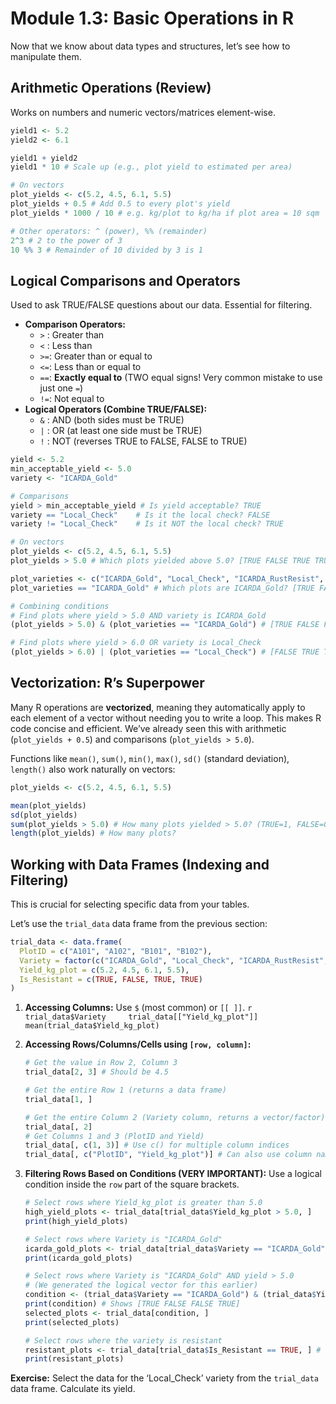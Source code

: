 # Module 1.3: Basic Operations in R

Now that we know about data types and structures, let's see how to manipulate them.

## Arithmetic Operations (Review)

Works on numbers and numeric vectors/matrices element-wise.

``` r
yield1 <- 5.2
yield2 <- 6.1

yield1 + yield2
yield1 * 10 # Scale up (e.g., plot yield to estimated per area)

# On vectors
plot_yields <- c(5.2, 4.5, 6.1, 5.5)
plot_yields + 0.5 # Add 0.5 to every plot's yield
plot_yields * 1000 / 10 # e.g. kg/plot to kg/ha if plot area = 10 sqm

# Other operators: ^ (power), %% (remainder)
2^3 # 2 to the power of 3
10 %% 3 # Remainder of 10 divided by 3 is 1
```

## Logical Comparisons and Operators

Used to ask TRUE/FALSE questions about our data. Essential for filtering.

-   **Comparison Operators:**
    -   `>` : Greater than
    -   `<` : Less than
    -   `>=`: Greater than or equal to
    -   `<=`: Less than or equal to
    -   `==`: **Exactly equal to** (TWO equal signs! Very common mistake to use just one `=`)
    -   `!=`: Not equal to
-   **Logical Operators (Combine TRUE/FALSE):**
    -   `&` : AND (both sides must be TRUE)
    -   `|` : OR (at least one side must be TRUE)
    -   `!` : NOT (reverses TRUE to FALSE, FALSE to TRUE)

``` r
yield <- 5.2
min_acceptable_yield <- 5.0
variety <- "ICARDA_Gold"

# Comparisons
yield > min_acceptable_yield # Is yield acceptable? TRUE
variety == "Local_Check"    # Is it the local check? FALSE
variety != "Local_Check"    # Is it NOT the local check? TRUE

# On vectors
plot_yields <- c(5.2, 4.5, 6.1, 5.5)
plot_yields > 5.0 # Which plots yielded above 5.0? [TRUE FALSE TRUE TRUE]

plot_varieties <- c("ICARDA_Gold", "Local_Check", "ICARDA_RustResist", "ICARDA_Gold")
plot_varieties == "ICARDA_Gold" # Which plots are ICARDA_Gold? [TRUE FALSE FALSE TRUE]

# Combining conditions
# Find plots where yield > 5.0 AND variety is ICARDA_Gold
(plot_yields > 5.0) & (plot_varieties == "ICARDA_Gold") # [TRUE FALSE FALSE TRUE]

# Find plots where yield > 6.0 OR variety is Local_Check
(plot_yields > 6.0) | (plot_varieties == "Local_Check") # [FALSE TRUE TRUE FALSE]
```

## Vectorization: R's Superpower

Many R operations are **vectorized**, meaning they automatically apply to each element of a vector without needing you to write a loop. This makes R code concise and efficient. We've already seen this with arithmetic (`plot_yields + 0.5`) and comparisons (`plot_yields > 5.0`).

Functions like `mean()`, `sum()`, `min()`, `max()`, `sd()` (standard deviation), `length()` also work naturally on vectors:

``` r
plot_yields <- c(5.2, 4.5, 6.1, 5.5)

mean(plot_yields)
sd(plot_yields)
sum(plot_yields > 5.0) # How many plots yielded > 5.0? (TRUE=1, FALSE=0)
length(plot_yields) # How many plots?
```

## Working with Data Frames (Indexing and Filtering)

This is crucial for selecting specific data from your tables.

Let's use the `trial_data` data frame from the previous section:

``` r
trial_data <- data.frame(
  PlotID = c("A101", "A102", "B101", "B102"),
  Variety = factor(c("ICARDA_Gold", "Local_Check", "ICARDA_RustResist", "ICARDA_Gold")),
  Yield_kg_plot = c(5.2, 4.5, 6.1, 5.5),
  Is_Resistant = c(TRUE, FALSE, TRUE, TRUE)
)
```

1.  **Accessing Columns:** Use `$` (most common) or `[[ ]]`. `r     trial_data$Variety     trial_data[["Yield_kg_plot"]]     mean(trial_data$Yield_kg_plot)`

2.  **Accessing Rows/Columns/Cells using `[row, column]`:**

    ``` r
    # Get the value in Row 2, Column 3
    trial_data[2, 3] # Should be 4.5

    # Get the entire Row 1 (returns a data frame)
    trial_data[1, ]

    # Get the entire Column 2 (Variety column, returns a vector/factor)
    trial_data[, 2]
    # Get Columns 1 and 3 (PlotID and Yield)
    trial_data[, c(1, 3)] # Use c() for multiple column indices
    trial_data[, c("PlotID", "Yield_kg_plot")] # Can also use column names
    ```

3.  **Filtering Rows Based on Conditions (VERY IMPORTANT):** Use a logical condition inside the `row` part of the square brackets.

    ``` r
    # Select rows where Yield_kg_plot is greater than 5.0
    high_yield_plots <- trial_data[trial_data$Yield_kg_plot > 5.0, ]
    print(high_yield_plots)

    # Select rows where Variety is "ICARDA_Gold"
    icarda_gold_plots <- trial_data[trial_data$Variety == "ICARDA_Gold", ]
    print(icarda_gold_plots)

    # Select rows where Variety is "ICARDA_Gold" AND yield > 5.0
    # (We generated the logical vector for this earlier)
    condition <- (trial_data$Variety == "ICARDA_Gold") & (trial_data$Yield_kg_plot > 5.0)
    print(condition) # Shows [TRUE FALSE FALSE TRUE]
    selected_plots <- trial_data[condition, ]
    print(selected_plots)

    # Select rows where the variety is resistant
    resistant_plots <- trial_data[trial_data$Is_Resistant == TRUE, ] # Or just trial_data[trial_data$Is_Resistant, ]
    print(resistant_plots)
    ```

**Exercise:** Select the data for the 'Local_Check' variety from the `trial_data` data frame. Calculate its yield.